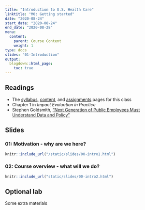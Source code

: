 ```yaml
---
title: "Introduction to U.S. Health Care"
linktitle: "M0: Getting started"
date: "2020-08-24"
start_date: "2020-08-24"
end_date: "2020-08-28"
menu:
  content:
    parent: Course Content
    weight: 1
type: docs
slides: "01-Introduction"
output:
  blogdown::html_page:
    toc: true
---
```



## Readings

- The [syllabus](/syllabus/), [content](/content/), and [assignments](/assigment/) pages for this class
- <i class="fas fa-book"></i> Chapter 1 in *Impact Evaluation in Practice*
- <i class="fas fa-external-link-square-alt"></i> Stephen Goldsmith, ["Next Generation of Public Employees Must Understand Data and Policy"](http://www.govtech.com/opinion/Next-Generation-Public-Employees-Must-Understand-Data-Policy.html)


## Slides {.tabset}

### 01: Motivation - why are we here?

```r
knitr::include_url("/static/slides/00-intro1.html")
```


### 02: Course overview - what will we do?

```r
knitr::include_url("static/slides/00-intro2.html")
```


## Optional lab

Some extra materials

